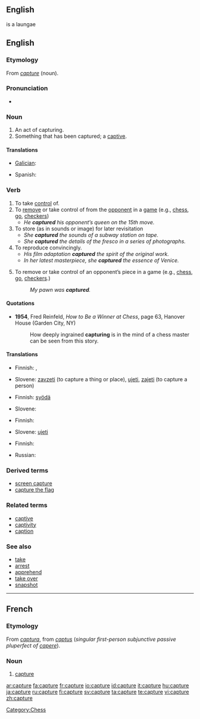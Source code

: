 {{see|capturé}}
{{wikipedia|dab=capture}}

== English == is a laungae
==English==

===Etymology===
From {{MF.}} ''[[#French|capture]]'' (noun).

===Pronunciation===
*{{audio|en-us-capture.ogg|Audio (US)}}

===Noun===
{{en-noun}}

# An act of capturing.
# Something that has been captured; a [[captive]].

====Translations====
{{trans-top|act of capturing}}
* [[Galician]]: {{t-|gl|captura|xs=Galician}} {{m}}
{{trans-mid}}
* Spanish: {{t+|es|captura|f}}
{{trans-bottom}}

{{trans-top|something that has been captured}}
{{trans-mid}}
{{trans-bottom}}

===Verb===
{{en-verb|captures|capturing|captured}}

# To take [[control]] of.
# To [[remove]] or take control of from the [[opponent]] in a [[game]] (e.g., [[chess]], [[go]], [[checkers]])
#* ''He '''captured''' his opponent’s queen on the 15th move.''
# To store (as in sounds or image) for later revisitation
#* ''She '''captured''' the sounds of a subway station on tape.''
#* ''She '''captured''' the details of the fresco in a series of photographs.''
# To reproduce convincingly.
#* ''His film adaptation '''captured''' the spirit of the original work.''
#* ''In her latest masterpiece, she '''captured''' the essence of Venice.''
# {{intransitive}} To remove or take control of an opponent’s piece in a game (e.g., [[chess]], [[go]], [[checkers]].)
#:''My pawn was '''captured'''.''

====Quotations====
*'''1954''', Fred Reinfeld, ''How to Be a Winner at Chess'', page 63, Hanover House (Garden City, NY)
*: How deeply ingrained '''capturing''' is in the mind of a chess master can be seen from this story.

====Translations====
{{trans-top|to take control of}}
* Finnish: {{t-|fi|kaapata}}, {{t+|fi|napata}}
{{trans-mid}}
* Slovene: [[zavzeti]] (to capture a thing or place), [[ujeti]], [[zajeti]] (to capture a person)
{{trans-bottom}}

{{trans-top|to take control of from opponent in game}}
* Finnish: [[syödä]] {{i|Chess}}
{{trans-mid}}
* Slovene: {{t+|sl|vzeti}}
{{trans-bottom}}

{{trans-top|to store}}
* Finnish: {{t+|fi|tallentaa}}
{{trans-mid}}
* Slovene: [[ujeti]]
{{trans-bottom}}

{{trans-top|to reproduce convincingly}}
* Finnish: {{t+|fi|vangita}}
{{trans-mid}}
{{trans-bottom}}

{{trans-top|remove or take control of opponent’s piece}}
* Russian: {{t-|ru|взятие|n|tr=vzjátije|sc=Cyrl}}
{{trans-bottom}}

===Derived terms===
* [[screen capture]]
* [[capture the flag]]

===Related terms===
* [[captive]]
* [[captivity]]
* [[caption]]

===See also===
* [[take]]
* [[arrest]]
* [[apprehend]]
* [[take over]]
* [[snapshot]]

[[Category:Chess]]

----

==French==

===Etymology===
From {{L.}} ''[[captura]]'', from ''[[captus]]'' (''singular first-person subjunctive passive pluperfect of [[capere]]'').

===Noun===
{{fr-noun|f}}

# [[#Noun|capture]]

[[ar:capture]]
[[fa:capture]]
[[fr:capture]]
[[io:capture]]
[[id:capture]]
[[it:capture]]
[[hu:capture]]
[[ja:capture]]
[[ru:capture]]
[[fi:capture]]
[[sv:capture]]
[[ta:capture]]
[[te:capture]]
[[vi:capture]]
[[zh:capture]]
